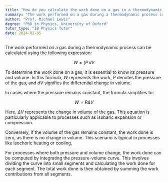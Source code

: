 ```yaml
---
title: "How do you calculate the work done on a gas in a thermodynamic process?"
summary: "The work performed on a gas during a thermodynamic process is determined by the formula W = ∫PdV, which represents the integral of pressure over the change in volume."
author: "Prof. Michael Lewis"
degree: "PhD in Physics, University of Oxford"
tutor_type: "IB Physics Tutor"
date: 2024-02-05
---
```


The work performed on a gas during a thermodynamic process can be calculated using the following expression:

$$ W = \int P \, dV $$

To determine the work done on a gas, it is essential to know its pressure and volume. In this formula, $W$ represents the work, $P$ denotes the pressure of the gas, and $dV$ signifies the differential change in volume.

In cases where the pressure remains constant, the formula simplifies to:

$$ W = P \Delta V $$

Here, $\Delta V$ represents the change in volume of the gas. This equation is particularly applicable to processes such as isobaric expansion or compression.

Conversely, if the volume of the gas remains constant, the work done is zero, as there is no change in volume. This scenario is typical in processes like isochoric heating or cooling.

For processes where both pressure and volume change, the work done can be computed by integrating the pressure-volume curve. This involves dividing the curve into small segments and calculating the work done for each segment. The total work done is then obtained by summing the work contributions from all segments.
    